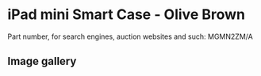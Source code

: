 
# iPad mini Smart Case - Olive Brown

Part number, for search engines, auction websites and such: MGMN2ZM/A

## Image gallery

<div style={{ width: "768px" }}>
  <GalleryComponent
    images={[
      {
        original: "/everysource/MGMN2.png",
        thumbnail: "/everypreview/MGMN2.png",
      },
      {
        original: "/everysource/MGMN2_AV1_GOLD.png",
        thumbnail: "/everypreview/MGMN2_AV1_GOLD.png",
      },
      {
        original: "/everysource/MGMN2_AV1_SILVER.png",
        thumbnail: "/everypreview/MGMN2_AV1_SILVER.png",
      },
      {
        original: "/everysource/MGMN2_AV1_SPACE_GRAY.png",
        thumbnail: "/everypreview/MGMN2_AV1_SPACE_GRAY.png",
      },
      {
        original: "/everysource/MGMN2_AV2.png",
        thumbnail: "/everypreview/MGMN2_AV2.png",
      },
      {
        original: "/everysource/MGMN2_AV3.png",
        thumbnail: "/everypreview/MGMN2_AV3.png",
      },
      {
        original: "/everysource/MGMN2_AV4.png",
        thumbnail: "/everypreview/MGMN2_AV4.png",
      },
      {
        original: "/everysource/MGMN2_AV5.png",
        thumbnail: "/everypreview/MGMN2_AV5.png",
      },
      {
        original: "/everysource/MGMN2_AV6.png",
        thumbnail: "/everypreview/MGMN2_AV6.png",
      }
    ]}
  />
</div>